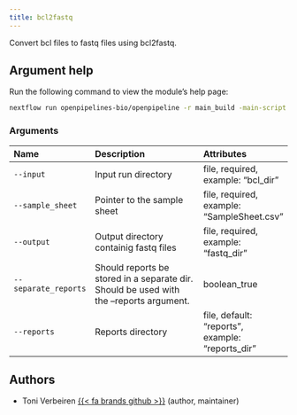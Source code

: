 ```yaml
---
title: bcl2fastq
---
```


Convert bcl files to fastq files using bcl2fastq.


## Argument help

Run the following command to view the module's help page:
```bash
nextflow run openpipelines-bio/openpipeline -r main_build -main-script target/nextflow/demux/bcl2fastq/main.nf --help
```

### Arguments



:::{.column-body-outset}
|Name                 |Description                                                                             |Attributes                                       |
|:--------------------|:---------------------------------------------------------------------------------------|:------------------------------------------------|
|`--input`            |Input run directory                                                                     |file, required, example: "bcl_dir"               |
|`--sample_sheet`     |Pointer to the sample sheet                                                             |file, required, example: "SampleSheet.csv"       |
|`--output`           |Output directory containig fastq files                                                  |file, required, example: "fastq_dir"             |
|`--separate_reports` |Should reports be stored in a separate dir. Should be used with the --reports argument. |boolean_true                                     |
|`--reports`          |Reports directory                                                                       |file, default: "reports", example: "reports_dir" |
:::

## Authors

 * Toni Verbeiren [{{< fa brands github >}}](https://github.com/tverbeiren) (author, maintainer)
